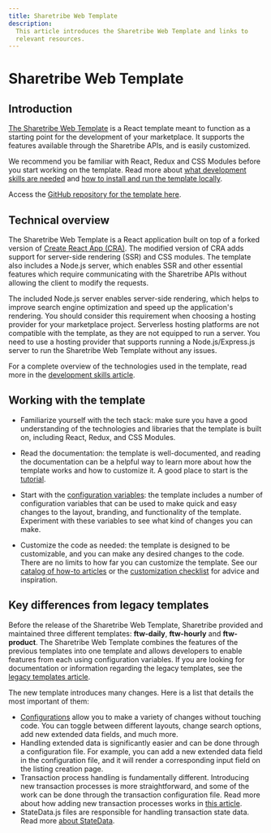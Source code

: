 ```yaml
---
title: Sharetribe Web Template
description:
  This article introduces the Sharetribe Web Template and links to
  relevant resources.
---
```


# Sharetribe Web Template

## Introduction

[The Sharetribe Web Template](https://github.com/sharetribe/web-template)
is a React template meant to function as a starting point for the
development of your marketplace. It supports the features available
through the Sharetribe APIs, and is easily customized.

We recommend you be familiar with React, Redux and CSS Modules before
you start working on the template. Read more about
[what development skills are needed](/introduction/development-skills/)
and
[how to install and run the template locally](/introduction/getting-started-with-web-template/).

Access the
[GitHub repository for the template here](https://github.com/sharetribe/web-template).

## Technical overview

The Sharetribe Web Template is a React application built on top of a
forked version of
[Create React App (CRA)](https://create-react-app.dev/). The modified
version of CRA adds support for server-side rendering (SSR) and CSS
modules. The template also includes a Node.js server, which enables SSR
and other essential features which require communicating with the
Sharetribe APIs without allowing the client to modify the requests.

The included Node.js server enables server-side rendering, which helps
to improve search engine optimization and speed up the application's
rendering. You should consider this requirement when choosing a hosting
provider for your marketplace project. Serverless hosting platforms are
not compatible with the template, as they are not equipped to run a
server. You need to use a hosting provider that supports running a
Node.js/Express.js server to run the Sharetribe Web Template without any
issues.

For a complete overview of the technologies used in the template, read
more in the
[development skills article](/introduction/development-skills/).

## Working with the template

- Familiarize yourself with the tech stack: make sure you have a good
  understanding of the technologies and libraries that the template is
  built on, including React, Redux, and CSS Modules.

- Read the documentation: the template is well-documented, and reading
  the documentation can be a helpful way to learn more about how the
  template works and how to customize it. A good place to start is the
  [tutorial](/tutorial/).

- Start with the
  [configuration variables](/template/configuration/variables/): the
  template includes a number of configuration variables that can be used
  to make quick and easy changes to the layout, branding, and
  functionality of the template. Experiment with these variables to see
  what kind of changes you can make.

- Customize the code as needed: the template is designed to be
  customizable, and you can make any desired changes to the code. There
  are no limits to how far you can customize the template. See our
  [catalog of how-to articles](/how-to/) or the
  [customization checklist](/template/introduction/customization-checklist/)
  for advice and inspiration.

## Key differences from legacy templates

Before the release of the Sharetribe Web Template, Sharetribe provided
and maintained three different templates: **ftw-daily**, **ftw-hourly**
and **ftw-product**. The Sharetribe Web Template combines the features
of the previous templates into one template and allows developers to
enable features from each using configuration variables. If you are
looking for documentation or information regarding the legacy templates,
see the [legacy templates article](/template/legacy/legacy-templates/).

The new template introduces many changes. Here is a list that details
the most important of them:

- [Configurations](/template/configuration/variables/) allow you to make
  a variety of changes without touching code. You can toggle between
  different layouts, change search options, add new extended data
  fields, and much more.
- Handling extended data is significantly easier and can be done through
  a configuration file. For example, you can add a new extended data
  field in the configuration file, and it will render a corresponding
  input field on the listing creation page.
- Transaction process handling is fundamentally different. Introducing
  new transaction processes is more straightforward, and some of the
  work can be done through the transaction configuration file. Read more
  about how adding new transaction processes works in
  [this article](/how-to/transaction-process/change-transaction-process-in-template/).
- StateData.js files are responsible for handling transaction state
  data. Read more
  [about StateData](/how-to/transaction-process/change-transaction-process-in-template/#3-update-state-data-for-inbox-page-and-transaction-page).
